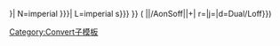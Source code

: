 {{convert/{{{2|to}}}/AoffSoff|{{{1}}}|{{{3}}}|
n=imperial {{{n}}}|
l=imperial {{{l|{{{n}}}s}}}|
N=imperial {{{N|{{{n}}} }}}|
L=imperial {{{l|{{{n}}}s}}}<!--
--endconvert/{2}/AoffSoff-->}} (<!--
-->{{convert/{{#ifeq:{{{4}}}|def|{{{o|}}}|{{{4}}}}}<!--endifeq--
-->|{{{1}}}|{{{2}}}/AonSoff|{{{3}}}|{{{s}}}+{{{b}}}|<!--
-->r={{{r}}}|j={{{j}}}|d=Dual/Loff}})<noinclude>

[[Category:Convert子模板]]
</noinclude>